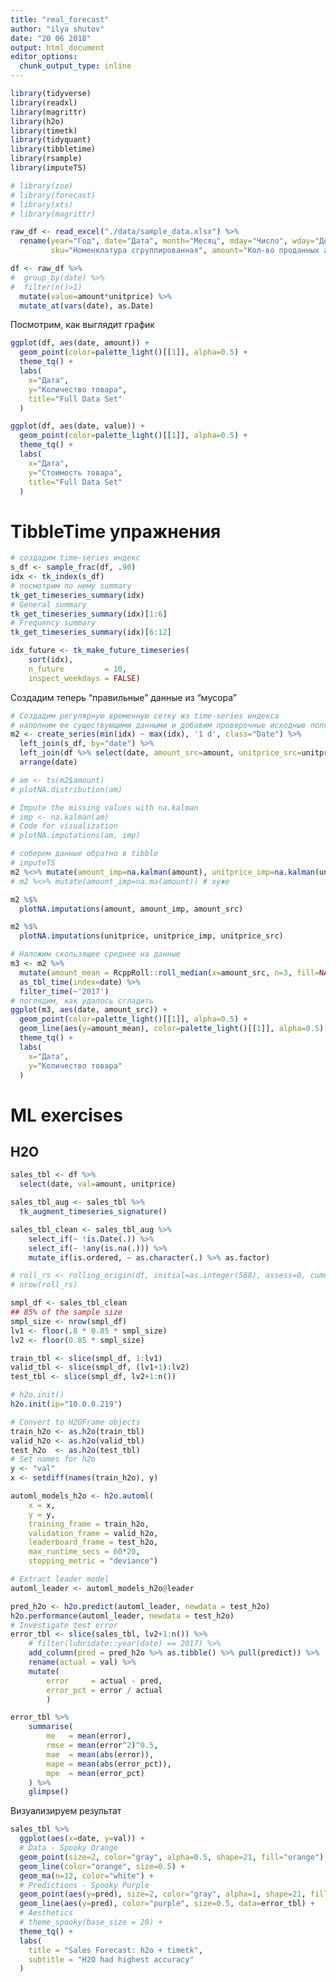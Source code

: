 ```yaml
---
title: "real_forecast"
author: "ilya shutov"
date: "20 06 2018"
output: html_document
editor_options: 
  chunk_output_type: inline
---
```


```r
library(tidyverse)
library(readxl)
library(magrittr)
library(h2o)
library(timetk)
library(tidyquant)
library(tibbletime)
library(rsample)
library(imputeTS)

# library(zoo)
# library(forecast)
# library(xts)
# library(magrittr)
```

```r
raw_df <- read_excel("./data/sample_data.xlsx") %>%
  rename(year="Год", date="Дата", month="Месяц", mday="Число", wday="День недели", 
         sku="Номенклатура сгруппированная", amount="Кол-во проданных артикулов", unitprice="Цена продажа")

df <- raw_df %>%
#  group_by(date) %>%
#  filter(n()>1)
  mutate(value=amount*unitprice) %>%
  mutate_at(vars(date), as.Date)
```

Посмотрим, как выглядит график
```r
ggplot(df, aes(date, amount)) +
  geom_point(color=palette_light()[[1]], alpha=0.5) +
  theme_tq() +
  labs(
    x="Дата",
    y="Количество товара",
    title="Full Data Set"
  )

ggplot(df, aes(date, value)) +
  geom_point(color=palette_light()[[1]], alpha=0.5) +
  theme_tq() +
  labs(
    x="Дата",
    y="Стоимость товара",
    title="Full Data Set"
  )

```

# TibbleTime упражнения
```r
# создадим time-series индекс
s_df <- sample_frac(df, .90)
idx <- tk_index(s_df)
# посмотрим по нему summary
tk_get_timeseries_summary(idx)
# General summary
tk_get_timeseries_summary(idx)[1:6]
# Frequency summary
tk_get_timeseries_summary(idx)[6:12]

idx_future <- tk_make_future_timeseries(
    sort(idx), 
    n_future         = 10, 
    inspect_weekdays = FALSE) 


```
Создадим теперь "правильные" данные из "мусора"
```r
# Создадим регулярную временную сетку из time-series индекса
# наполним ее существующими данными и добавим проверочные исходные поля
m2 <- create_series(min(idx) ~ max(idx), '1 d', class="Date") %>%
  left_join(s_df, by="date") %>%
  left_join(df %>% select(date, amount_src=amount, unitprice_src=unitprice), by="date") %>%
  arrange(date)

# am <- ts(m2$amount)
# plotNA.distribution(am)

# Impute the missing values with na.kalman
# imp <- na.kalman(am)
# Code for visualization
# plotNA.imputations(am, imp)

# соберем данные обратно в tibble
# imputeTS
m2 %<>% mutate(amount_imp=na.kalman(amount), unitprice_imp=na.kalman(unitprice))
# m2 %<>% mutate(amount_imp=na.ma(amount)) # хуже

m2 %$%
  plotNA.imputations(amount, amount_imp, amount_src)

m2 %$%
  plotNA.imputations(unitprice, unitprice_imp, unitprice_src)

# Наложим скользящее среднее на данные
m3 <- m2 %>%
  mutate(amount_mean = RcppRoll::roll_median(x=amount_src, n=3, fill=NA)) %>%
  as_tbl_time(index=date) %>%
  filter_time(~'2017')
# поглядим, как удалось сгладить
ggplot(m3, aes(date, amount_src)) +
  geom_point(color=palette_light()[[1]], alpha=0.5) +
  geom_line(aes(y=amount_mean), color=palette_light()[[1]], alpha=0.5) +
  theme_tq() +
  labs(
    x="Дата",
    y="Количество товара"
  )

```


# ML exercises
## H2O

```r
sales_tbl <- df %>%
  select(date, val=amount, unitprice)

sales_tbl_aug <- sales_tbl %>%
  tk_augment_timeseries_signature()

sales_tbl_clean <- sales_tbl_aug %>%
    select_if(~ !is.Date(.)) %>%
    select_if(~ !any(is.na(.))) %>%
    mutate_if(is.ordered, ~ as.character(.) %>% as.factor)

# roll_rs <- rolling_origin(df, initial=as.integer(588), assess=0, cumulative=FALSE)
# nrow(roll_rs)

smpl_df <- sales_tbl_clean
## 85% of the sample size
smpl_size <- nrow(smpl_df)
lv1 <- floor(.8 * 0.85 * smpl_size)
lv2 <- floor(0.85 * smpl_size)

train_tbl <- slice(smpl_df, 1:lv1)
valid_tbl <- slice(smpl_df, (lv1+1):lv2)
test_tbl <- slice(smpl_df, lv2+1:n())
```


```r
# h2o.init()
h2o.init(ip="10.0.0.219")
```

```r
# Convert to H2OFrame objects
train_h2o <- as.h2o(train_tbl)
valid_h2o <- as.h2o(valid_tbl)
test_h2o  <- as.h2o(test_tbl)
# Set names for h2o
y <- "val"
x <- setdiff(names(train_h2o), y)

automl_models_h2o <- h2o.automl(
    x = x, 
    y = y, 
    training_frame = train_h2o, 
    validation_frame = valid_h2o, 
    leaderboard_frame = test_h2o, 
    max_runtime_secs = 60*20, 
    stopping_metric = "deviance")

# Extract leader model
automl_leader <- automl_models_h2o@leader
```

```r
pred_h2o <- h2o.predict(automl_leader, newdata = test_h2o)
h2o.performance(automl_leader, newdata = test_h2o)
# Investigate test error
error_tbl <- slice(sales_tbl, lv2+1:n()) %>% 
    # filter(lubridate::year(date) == 2017) %>%
    add_column(pred = pred_h2o %>% as.tibble() %>% pull(predict)) %>%
    rename(actual = val) %>%
    mutate(
        error     = actual - pred,
        error_pct = error / actual
        ) 

error_tbl %>%
    summarise(
        me   = mean(error),
        rmse = mean(error^2)^0.5,
        mae  = mean(abs(error)),
        mape = mean(abs(error_pct)),
        mpe  = mean(error_pct)
    ) %>%
    glimpse()
```

Визуализируем результат
```r
sales_tbl %>%
  ggplot(aes(x=date, y=val)) +
  # Data - Spooky Orange
  geom_point(size=2, color="gray", alpha=0.5, shape=21, fill="orange") +
  geom_line(color="orange", size=0.5) +
  geom_ma(n=12, color="white") +
  # Predictions - Spooky Purple
  geom_point(aes(y=pred), size=2, color="gray", alpha=1, shape=21, fill="purple", data=error_tbl) +
  geom_line(aes(y=pred), color="purple", size=0.5, data=error_tbl) +
  # Aesthetics
  # theme_spooky(base_size = 20) +
  theme_tq() +
  labs(
    title = "Sales Forecast: h2o + timetk",
    subtitle = "H2O had highest accuracy"
  )
```

